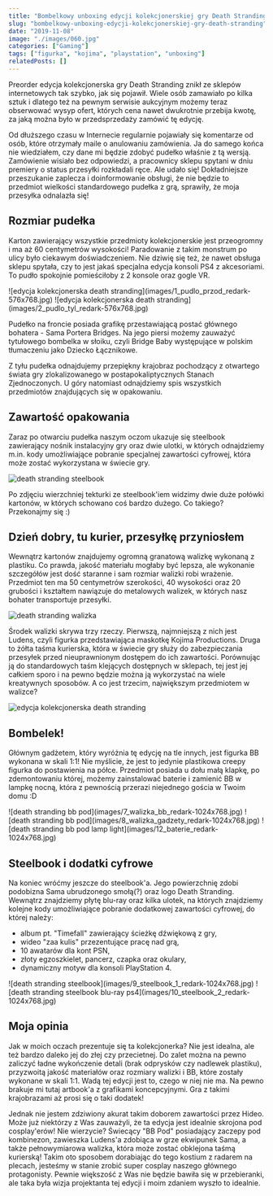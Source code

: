 ```yaml
---
title: "Bombelkowy unboxing edycji kolekcjonerskiej gry Death Stranding"
slug: "bombelkowy-unboxing-edycji-kolekcjonerskiej-gry-death-stranding"
date: "2019-11-08"
image: "./images/060.jpg"
categories: ["Gaming"]
tags: ["figurka", "kojima", "playstation", "unboxing"]
relatedPosts: []
---
```


Preorder edycja kolekcjonerska gry Death Stranding znikł ze sklepów internetowych tak szybko, jak się pojawił. Wiele osób zamawiało po kilka sztuk i dlatego też na pewnym serwisie aukcyjnym możemy teraz obserwować wysyp ofert, których cena nawet dwukrotnie przebija kwotę, za jaką można było w przedsprzedaży zamówić tę edycję.

Od dłuższego czasu w Internecie regularnie pojawiały się komentarze od osób, które otrzymały maile o anulowaniu zamówienia. Ja do samego końca nie wiedziałem, czy dane mi będzie zdobyć pudełko właśnie z tą wersją. Zamówienie wisiało bez odpowiedzi, a pracownicy sklepu spytani w dniu premiery o status przesyłki rozkładali ręce. Ale udało się! Dokładniejsze przeszukanie zaplecza i doinformowanie obsługi, że nie będzie to przedmiot wielkości standardowego pudełka z grą, sprawiły, że moja przesyłka odnalazła się!

## Rozmiar pudełka

Karton zawierający wszystkie przedmioty kolekcjonerskie jest przeogromny i ma aż 60 centymetrów wysokości! Paradowanie z takim monstrum po ulicy było ciekawym doświadczeniem. Nie dziwię się też, że nawet obsługa sklepu spytała, czy to jest jakaś specjalna edycja konsoli PS4 z akcesoriami. To pudło spokojnie pomieściłoby z 2 konsole oraz gogle VR.

<Gallery>
![edycja kolekcjonerska death stranding](images/1_pudlo_przod_redark-576x768.jpg)
![edycja kolekcjonerska death stranding](images/2_pudlo_tyl_redark-576x768.jpg)
</Gallery>

Pudełko na froncie posiada grafikę przestawiającą postać głównego bohatera - Sama Portera Bridges. Na jego piersi możemy zauważyć tytułowego bombelka w słoiku, czyli Bridge Baby występujące w polskim tłumaczeniu jako Dziecko Łącznikowe.

Z tyłu pudełka odnajdujemy przepiękny krajobraz pochodzący z otwartego świata gry zlokalizowanego w postapokaliptycznych Stanach Zjednoczonych. U góry natomiast odnajdziemy spis wszystkich przedmiotów znajdujących się w opakowaniu.

## Zawartość opakowania

Zaraz po otwarciu pudełka naszym oczom ukazuje się steelbook zawierający nośnik instalacyjny gry oraz dwie ulotki, w których odnajdziemy m.in. kody umożliwiające pobranie specjalnej zawartości cyfrowej, która może zostać wykorzystana w świecie gry.

![death stranding steelbook](images/3_steelbook_redark-1024x768.jpg)

Po zdjęciu wierzchniej tekturki ze steelbook'iem widzimy dwie duże połówki kartonów, w których schowano coś bardzo dużego. Co takiego? Przekonajmy się :)

## Dzień dobry, tu kurier, przesyłkę przyniosłem

Wewnątrz kartonów znajdujemy ogromną granatową walizkę wykonaną z plastiku. Co prawda, jakość materiału mogłaby być lepsza, ale wykonanie szczegółów jest dość staranne i sam rozmiar walizki robi wrażenie. Przedmiot ten ma 50 centymetrów szerokości, 40 wysokości oraz 20 grubości i kształtem nawiązuje do metalowych walizek, w których nasz bohater transportuje przesyłki.

![death stranding walizka](images/4_walizka_redark-1024x768.jpg)

Środek walizki skrywa trzy rzeczy. Pierwszą, najmniejszą z nich jest Ludens, czyli figurka przedstawiająca maskotkę Kojima Productions. Druga to żółta taśma kurierska, która w świecie gry służy do zabezpieczania przesyłek przed nieuprawnionym dostępem do ich zawartości. Porównując ją do standardowych taśm klejących dostępnych w sklepach, tej jest jej całkiem sporo i na pewno będzie można ją wykorzystać na wiele kreatywnych sposobów. A co jest trzecim, największym przedmiotem w walizce?

![edycja kolekcjonerska death stranding](images/5_walizka_ulotki_redark-576x768.jpg)

## Bombelek!

Głównym gadżetem, który wyróżnia tę edycję na tle innych, jest figurka BB wykonana w skali 1:1! Nie myślicie, że jest to jedynie plastikowa creepy figurka do postawienia na półce. Przedmiot posiada u dołu małą klapkę, po zdemontowaniu której, możemy zainstalować baterie i zamienić BB w lampkę nocną, która z pewnością przerazi niejednego gościa w Twoim domu :D

<Gallery width='1'>
![death stranding bb pod](images/7_walizka_bb_redark-1024x768.jpg)
![death stranding bb pod](images/8_walizka_gadzety_redark-1024x768.jpg)
![death stranding bb pod lamp light](images/12_baterie_redark-1024x768.jpg)
</Gallery>

## Steelbook i dodatki cyfrowe

Na koniec wróćmy jeszcze do steelbook'a. Jego powierzchnię zdobi podobizna Sama ubrudzonego smołą(?) oraz logo Death Stranding. Wewnątrz znajdziemy płytę blu-ray oraz kilka ulotek, na których znajdziemy kolejne kody umożliwiające pobranie dodatkowej zawartości cyfrowej, do której należy:

- album pt. "Timefall" zawierający ścieżkę dźwiękową z gry,
- wideo "zaa kulis" przezentujące pracę nad grą,
- 10 awatarów dla kont PSN,
- złoty egzoszkielet, pancerz, czapka oraz okulary,
- dynamiczny motyw dla konsoli PlayStation 4.

<Gallery>
![death stranding steelbook](images/9_steelbook_1_redark-1024x768.jpg)
![death stranding steelbook blu-ray ps4](images/10_steelbook_2_redark-1024x768.jpg)
</Gallery>

## Moja opinia

Jak w moich oczach prezentuje się ta kolekcjonerka? Nie jest idealna, ale też bardzo daleko jej do złej czy przecietnej. Do zalet można na pewno zaliczyć ładne wykończenie detali (brak odprysków czy nadlewek plastiku), przyzwoitą jakość materiałów oraz rozmiary walizki i BB, które zostały wykonane w skali 1:1. Wadą tej edycji jest to, czego w niej nie ma. Na pewno brakuje mi tutaj artbook'a z grafikami koncepcyjnymi. Gra z takimi krajobrazami aż prosi się o taki dodatek!

Jednak nie jestem zdziwiony akurat takim doborem zawartości przez Hideo. Może już niektórzy z Was zauważyli, że ta edycja jest idealnie skrojona pod cosplay'erów! Nie wierzycie? Świecący "BB Pod" posiadający zaczepy pod kombinezon, zawieszka Ludens'a zdobiąca w grze ekwipunek Sama, a także pełnowymiarowa walizka, która może zostać obklejona taśmą kurierską! Takim oto sposobem dorabiając do tego kostium z radarem na plecach, jesteśmy w stanie zrobić super cosplay naszego głównego protagonisty. Pewnie większość z Was nie będzie bawiła się w przebieranki, ale taka była wizja projektanta tej edycji i moim zdaniem wyszło to idealnie.
